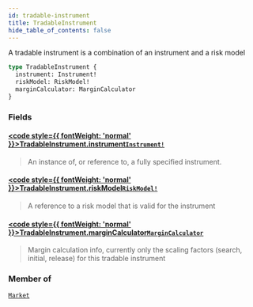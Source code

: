 ```yaml
---
id: tradable-instrument
title: TradableInstrument
hide_table_of_contents: false
---
```








A tradable instrument is a combination of an instrument and a risk model

```graphql
type TradableInstrument {
  instrument: Instrument!
  riskModel: RiskModel!
  marginCalculator: MarginCalculator
}
```


### Fields

#### [<code style={{ fontWeight: 'normal' }}>TradableInstrument.<b>instrument</b></code>](#)<Bullet />[`Instrument!`](/testnet/api/graphql/objects/instrument) <Badge class="secondary" text="non-null"/> <Badge class="secondary" text="object"/>
> An instance of, or reference to, a fully specified instrument.
> 

#### [<code style={{ fontWeight: 'normal' }}>TradableInstrument.<b>riskModel</b></code>](#)<Bullet />[`RiskModel!`](/testnet/api/graphql/unions/risk-model) <Badge class="secondary" text="non-null"/> <Badge class="secondary" text="union"/>
> A reference to a risk model that is valid for the instrument
> 

#### [<code style={{ fontWeight: 'normal' }}>TradableInstrument.<b>marginCalculator</b></code>](#)<Bullet />[`MarginCalculator`](/testnet/api/graphql/objects/margin-calculator) <Badge class="secondary" text="object"/>
> Margin calculation info, currently only the scaling factors (search, initial, release) for this tradable instrument
> 



### Member of

[`Market`](/testnet/api/graphql/objects/market)  <Badge class="secondary" text="object"/>



